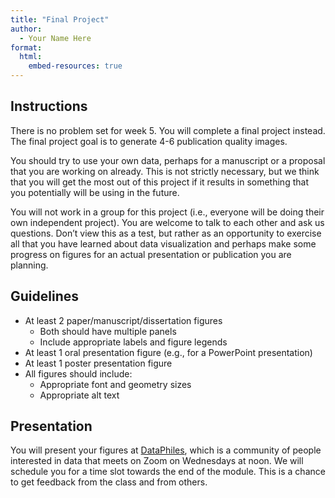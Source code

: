 ```yaml
---
title: "Final Project"
author:
  - Your Name Here
format: 
  html:
    embed-resources: true
---
```


## Instructions

There is no problem set for week 5. You will complete a final project instead. The final project goal is to generate 4-6 publication quality images.

You should try to use your own data, perhaps for a manuscript or a proposal that you are working on already. This is not strictly necessary, but we think that you will get the most out of this project if it results in something that you potentially will be using in the future.

You will not work in a group for this project (i.e., everyone will be doing their own independent project). You are welcome to talk to each other and ask us questions. Don't view this as a test, but rather as an opportunity to exercise all that you have learned about data visualization and perhaps make some progress on figures for an actual presentation or publication you are planning.


## Guidelines

- At least 2 paper/manuscript/dissertation figures
    - Both should have multiple panels
    - Include appropriate labels and figure legends
- At least 1 oral presentation figure (e.g., for a PowerPoint presentation)
- At least 1 poster presentation figure 
- All figures should include:
    - Appropriate font and geometry sizes
    - Appropriate alt text


## Presentation

You will present your figures at [DataPhiles](https://elizabethking.org/dataphiles/), which is a community of people interested in data that meets on Zoom on Wednesdays at noon. We will schedule you for a time slot towards the end of the module. This is a chance to get feedback from the class and from others.

